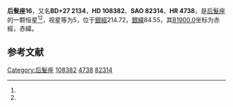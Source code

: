 {{Starbox begin
| name = 后髮座16
}}
{{Starbox observe
| epoch = [[J2000.0|J2000.0]]
| constell = [[后髮座|后髮座]]<ref name=SIMBAD>{{cite web
 | url=http://simbad.u-strasbg.fr/simbad/sim-id?Ident=HR+4738
 | title=Pulsating variable Star
 | publisher=Centre de Données astronomiques de Strasbourg
 | work=SIMBAD
 | accessdate=2012-07-13
 | archive-date=2016-03-18
 | archive-url=https://web.archive.org/web/20160318081404/http://simbad.u-strasbg.fr/simbad/sim-id?Ident=HR+4738
 | dead-url=no
 }}</ref><ref name=DATA>{{cite web
 | url=http://vizier.u-strasbg.fr/viz-bin/VizieR-5?-out.add=.&-source=5050&-corr=PK=HR&-out.max=9999&HR=4738
 | title=VizieR Detailed Page
 | accessdate=2012-07-13
 | archive-date=2016-03-05
 | archive-url=https://web.archive.org/web/20160305010016/http://vizier.u-strasbg.fr/viz-bin/VizieR-5?-out.add=.&-source=5050&-corr=PK=HR&-out.max=9999&HR=4738
 | dead-url=no
 }}</ref>
| 星官 = 
| ra = {{RA|12|26|59.3}}<ref name=SIMBAD /><ref name=DATA />
| dec = {{DEC|+26|49|32}}<ref name=SIMBAD /><ref name=DATA />
| appmag_v = 5<ref name=SIMBAD /><ref name=DATA />
}}
{{Starbox character
| class = A4V<ref name=SIMBAD /><ref name=DATA />
| b-v = 0.08<ref name=SIMBAD /><ref name=DATA />
| u-b = 0.13<ref name=SIMBAD /><ref name=DATA />
| r-i = 0.02<ref name=SIMBAD /><ref name=DATA />
| variable = 
}}
{{Starbox astrometry
| radial_v = 0.13
| prop_mo_ra = 2
| parallax = 0.024
| p_error = 
}}
{{Starbox catalog
| names =BD+27 2134，[[SAO星表|SAO]] 82314，[[HD星表|HD]] 108382，[[HR星表|HR]] 4738}}
{{Starbox reference |Simbad=HR+4738}}
{{Starbox end}}

'''后髮座16'''，又名'''BD+27 2134'''，'''HD 108382'''、'''SAO 82314'''、'''HR 4738'''，是[[后髮座|后髮座]]的一颗恒星<ref name=SIMBAD /><ref name=DATA />，视星等为5，位于[[銀道座標系|銀經]]214.72，[[銀道座標系|銀緯]]84.55，其[[B1900.0|B1900.0]]坐标为赤經{{RA|12|21|59.3}}，赤緯{{DEC|+27|84.55|46}}。

== 参考文献 ==
{{reflist}}

{{star-stub}}

{{后髮座恒星}}
[[Category:后髮座|Category:后髮座]]
[[Category:HD和HDE天體|108382]]
[[Category:HR天體|4738]]
[[Category:SAO天體|82314]]